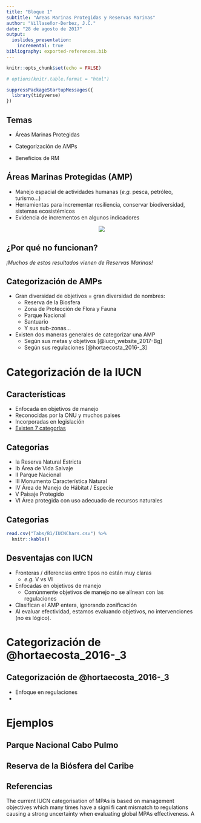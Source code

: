 ```yaml
---
title: "Bloque 1"
subtitle: "Áreas Marinas Protegidas y Reservas Marinas"
author: "Villaseñor-Derbez, J.C."
date: "28 de agosto de 2017"
output:
  ioslides_presentation:
    incremental: true
bibliography: exported-references.bib
---
```


```r
knitr::opts_chunk$set(echo = FALSE)

# options(knitr.table.format = "html")

suppressPackageStartupMessages({
  library(tidyverse)
})
```

## Temas

- Áreas Marinas Protegidas

- Categorización de AMPs

- Beneficios de RM

## Áreas Marinas Protegidas (AMP)

- Manejo espacial de actividades humanas (*e.g.* pesca, petróleo, turismo...)
- Herramientas para incrementar resiliencia, conservar biodiversidad, sistemas ecosistémicos
- Evidencia de incrementos en algunos indicadores

<center>![](./Figs/B1/BeneficiosAMPsLester.png)</center>

## ¿Por qué no funcionan?

*¡Muchos de estos resultados vienen de Reservas Marinas!*

## Categorización de AMPs

- Gran diversidad de objetivos = gran diversidad de nombres:
    - Reserva de la Biosfera
    - Zona de Protección de Flora y Fauna
    - Parque Nacional
    - Santuario
    - Y sus sub-zonas...
- Existen dos maneras generales de categorizar una AMP
    - Según sus metas y objetivos [@iucn_website_2017-Bg]
    - Según sus regulaciones [@hortaecosta_2016-_3]

# Categorización de la IUCN

## Características

- Enfocada en objetivos de manejo
- Reconocidas por la ONU y muchos paises
- Incorporadas en legislación
- [Existen 7 categorías](https://www.iucn.org/es/node/26266)

## Categorias

- Ia Reserva Natural Estricta
- Ib Área de Vida Salvaje
- II Parque Nacional
- III Monumento Característica Natural
- IV Área de Manejo de Hábitat / Especie
- V Paisaje Protegido
- VI Área protegida con uso adecuado de recursos naturales

## Categorias

```r
read.csv("Tabs/B1/IUCNChars.csv") %>% 
  knitr::kable()
```

## Desventajas con IUCN

- Fronteras / diferencias entre tipos no están muy claras
    - *e.g.* V vs VI
- Enfocadas en objetivos de manejo
    - Comúnmente objetivos de manejo no se alínean con las regulaciones
- Clasifican el AMP entera, ignorando zonificación
- Al evaluar efectividad, estamos evaluando objetivos, no intervenciones (no es lógico).

# Categorización de @hortaecosta_2016-_3

## Categorización de @hortaecosta_2016-_3

- Enfoque en regulaciones
- 

# Ejemplos

## Parque Nacional Cabo Pulmo

## Reserva de la Biósfera del Caribe

## 

## Referencias

The current IUCN categorisation of MPAs is based on management objectives which many times have a signi fi cant mismatch to regulations causing a strong uncertainty when evaluating global MPAs effectiveness. A

